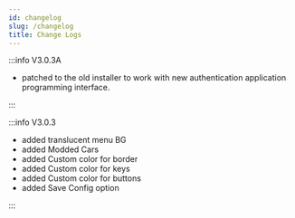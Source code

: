 ```yaml
---
id: changelog
slug: /changelog
title: Change Logs
---
```


:::info V3.0.3A

- patched to the old installer to work with new authentication application programming interface.

:::


:::info V3.0.3

- added translucent menu BG
- added Modded Cars
- added Custom color for border
- added Custom color for keys
- added Custom color for buttons
- added Save Config option

:::


